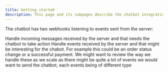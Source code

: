 ```yaml
---
title: Getting started
description: This page and its subpages describe the chatbot integration and the different ways it interacts with the server.
---
```


The chatbot has two webhooks listening to events sent from the server:

<Card title="Message Webhook" href="/chatbot/message-webhook">
  Handle incoming messages received by the server and that needs the chatbot to
  take action
</Card>

<Card title="Event Webhook" href="/chatbot/event-webhook">
  Handle events received by the server and that might be interesting for the
  chabot. For example this could be an order status change or a successful
  payment.
</Card>

<Info>
  We might want to review the way we handle these as we scale as there might be
  quite a lot of events we would want to send the chatbot, each events being of
  different type
</Info>
